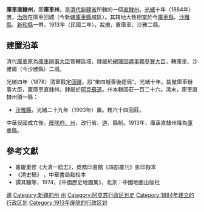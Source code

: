 '''庫車直隸州'''，即'''庫車州'''，是[[清代|清代]][[新疆省_(清)|新疆省]]所轄的一個[[直隸州|直隸州]]。[[光緒|光緒]]十年（1884年）置，[[治所|治所]]在庫車回城（今新疆[[庫車縣|庫車縣]]城區）。其辖地大致相當於今[[庫車縣|庫車縣]]、[[沙雅縣|沙雅縣]]、[[新和縣|新和縣]]一帶。1913年（民國二年），裁撤，置庫車、沙雅二縣。

==建置沿革==

清代[[庫車|庫車]]原為[[庫車辦事大臣|庫車辦事大臣]]管轄區域，隸屬於[[總理回疆事務參贊大臣|總理回疆事務參贊大臣]]，轄庫車、沙雅爾（今沙雅縣）二城。

光緒四年（1878）清軍戡定[[回疆|回疆]]，設“東四城善後總局”。光緒十年，裁撤庫車辦事大臣，置庫車直隸州，隸屬於[[阿克蘇道|阿克蘇道]]。州本轄回莊一百二十六。清末，庫車直隸州領一縣：
*[[沙雅縣|沙雅縣]]，光緒二十九年（1903年）置。轄六十四回莊。

中華民國成立後，[[废府州厅改县|廢除府、州]]，改行省、[[道_(行政区划)|道]]、縣制。1913年，庫車直隸州降為[[庫車縣|庫車縣]]。

==參考文獻==
*嘉慶重修《大清一統志》，商務印書館《四部叢刊》影印殿本 
*《清史稿》 ，中華書局點校本 
*譚其驤等，1974，《中國歷史地圖集》，北京：中國地圖出版社

{{清朝新疆省行政區劃|nocat}}
{{清代新疆|nocat}}
{{新疆历史二级政区|nocat}}
{{DEFAULTSORT:K}}
[[Category:清朝直隶州|疆]]
[[Category:新疆的州|Category:新疆的州]]
[[Category:清朝新疆行政区划|州]]
[[Category:阿克苏行政区划史|Category:阿克苏行政区划史]]
[[Category:1884年建立的行政区划|Category:1884年建立的行政区划]]
[[Category:1913年废除的行政区划|Category:1913年废除的行政区划]]